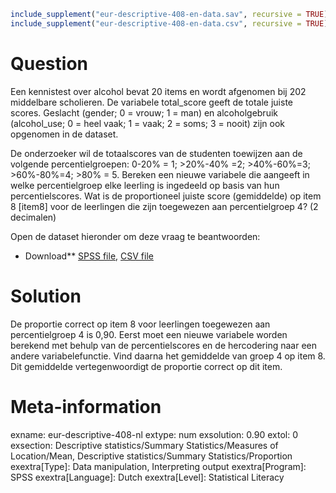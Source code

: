 ```r
include_supplement("eur-descriptive-408-en-data.sav", recursive = TRUE)
include_supplement("eur-descriptive-408-en-data.csv", recursive = TRUE)
```

Question
========
Een kennistest over alcohol bevat 20 items en wordt afgenomen bij 202 middelbare scholieren. De variabele total_score geeft de totale juiste scores. Geslacht (gender; 0 = vrouw; 1 = man) en alcoholgebruik (alcohol_use; 0 = heel vaak; 1 = vaak; 2 = soms; 3 = nooit) zijn ook opgenomen in de dataset.

De onderzoeker wil de totaalscores van de studenten toewijzen aan de volgende percentielgroepen: 0-20% = 1; >20%-40% =2; >40%-60%=3; >60%-80%=4; >80% = 5. Bereken een nieuwe variabele die aangeeft in welke percentielgroep elke leerling is ingedeeld op basis van hun percentielscores. Wat is de proportioneel juiste score (gemiddelde) op item 8 [item8] voor de leerlingen die zijn toegewezen aan percentielgroep 4? (2 decimalen)

Open de dataset hieronder om deze vraag te beantwoorden:

* Download** [SPSS file](eur-descriptive-408-en-data.sav), [CSV file](eur-descriptive-408-en-data.csv)


Solution
========
De proportie correct op item 8 voor leerlingen toegewezen aan percentielgroep 4 is 0,90. Eerst moet een nieuwe variabele worden berekend met behulp van de percentielscores en de hercodering naar een andere variabelefunctie. Vind daarna het gemiddelde van groep 4 op item 8. Dit gemiddelde vertegenwoordigt de proportie correct op dit item.

Meta-information
================
exname: eur-descriptive-408-nl
extype: num
exsolution: 0.90
extol: 0
exsection: Descriptive statistics/Summary Statistics/Measures of Location/Mean, Descriptive statistics/Summary Statistics/Proportion
exextra[Type]: Data manipulation, Interpreting output
exextra[Program]: SPSS
exextra[Language]: Dutch
exextra[Level]: Statistical Literacy
